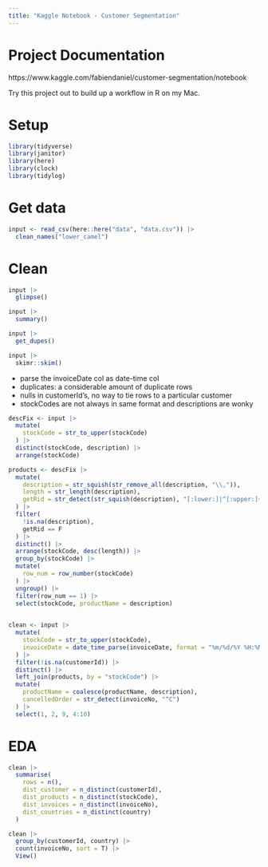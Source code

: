 ```yaml
---
title: "Kaggle Notebook - Customer Segmentation"
---
```


# Project Documentation
https://www.kaggle.com/fabiendaniel/customer-segmentation/notebook

Try this project out to build up a workflow in R on my Mac. 

# Setup

```r
library(tidyverse)
library(janitor)
library(here)
library(clock)
library(tidylog)
```

# Get data
```r
input <- read_csv(here::here("data", "data.csv")) |> 
  clean_names("lower_camel") 
```

# Clean
```r
input |> 
  glimpse()

input |> 
  summary()

input |> 
  get_dupes()

input |> 
  skimr::skim()
```

- parse the invoiceDate col as date-time col
- duplicates: a considerable amount of duplicate rows
- nulls in customerId's, no way to tie rows to a particular customer
- stockCodes are not always in same format and descriptions are wonky

```r
descFix <- input |> 
  mutate(
    stockCode = str_to_upper(stockCode)
  ) |> 
  distinct(stockCode, description) |> 
  arrange(stockCode)

products <- descFix |> 
  mutate(
    description = str_squish(str_remove_all(description, "\\,")),
    length = str_length(description), 
    getRid = str_detect(str_squish(description), "[:lower:]|^[:upper:]+$|\\?")
  ) |> 
  filter(
    !is.na(description), 
    getRid == F
  ) |> 
  distinct() |> 
  arrange(stockCode, desc(length)) |> 
  group_by(stockCode) |> 
  mutate(
    row_num = row_number(stockCode)
  ) |> 
  ungroup() |> 
  filter(row_num == 1) |> 
  select(stockCode, productName = description)
 

```


```r
clean <- input |> 
  mutate(
    stockCode = str_to_upper(stockCode),
    invoiceDate = date_time_parse(invoiceDate, format = "%m/%d/%Y %H:%M", zone = "CET")
  ) |> 
  filter(!is.na(customerId)) |> 
  distinct() |> 
  left_join(products, by = "stockCode") |> 
  mutate(
    productName = coalesce(productName, description), 
    cancelledOrder = str_detect(invoiceNo, "^C")
  ) |> 
  select(1, 2, 9, 4:10)

```

# EDA
```r
clean |> 
  summarise(
    rows = n(), 
    dist_customer = n_distinct(customerId), 
    dist_products = n_distinct(stockCode), 
    dist_invoices = n_distinct(invoiceNo), 
    dist_countries = n_distinct(country)
  )

clean |> 
  group_by(customerId, country) |> 
  count(invoiceNo, sort = T) |> 
  View()
```


